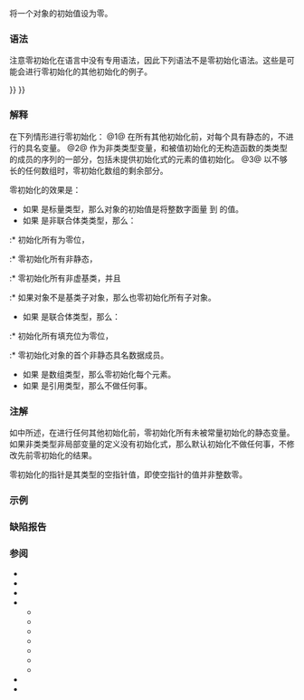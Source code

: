 {{title|零初始化}}
{{cpp/language/initialization/navbar}}
将一个对象的初始值设为零。

===语法===
注意零初始化在语言中没有专用语法，因此下列语法不是零初始化语法。这些是可能会进行零初始化的其他初始化的例子。

{{sdsc begin}}
{{sdsc|num=1|{{ttb|static}} {{spar|T}} {{spar|对象}} {{ttb|;}}}}
{{sdsc|num=2|
{{spar|T}} {{ttb|()}} {{ttb|;}}

{{spar|T}} {{spar|t}} {{ttb|{{=}}}} {{ttb|{}&lt;!-- --&gt;}} {{ttb|;}}

{{spar|T}} {{ttb|{}&lt;!-- --&gt;}} {{ttb|;}} {{mark since c++11}}
}}
{{sdsc|num=3|{{spar|CharT}} {{spar|数组}} {{ttb|[}} {{spar|n}} {{ttb|]}} {{ttb|{{=}} "}} {{spar|短序列}} {{ttb|";}}}}
{{sdsc end}}

===解释===
在下列情形进行零初始化：
@1@ 在所有其他初始化前，对每个具有静态{{rev inl|since=c++11|或线程局部}}{{rlp|storage duration|存储期}}的，不进行{{rlp|constant initialization|常量初始化}}的具名变量。
@2@ 作为非类类型变量，和被值初始化的无构造函数的类类型的成员的{{rlp|value initialization|值初始化}}序列的一部分，包括未提供初始化式的{{rlp|aggregate initialization|聚合体}}元素的值初始化。
@3@ 以不够长的{{rlp|aggregate initialization#字符数组|字符串字面量初始化}}任何{{rlp|types#字符类型|字符类型}}数组时，零初始化数组的剩余部分。

零初始化的效果是：
* 如果 {{tt|T}} 是标量类型，那么对象的初始值是将整数字面量 {{c|0}} {{rlp|explicit cast|显式转换}}到 {{tt|T}} 的值。 
* 如果 {{tt|T}} 是非联合体类类型，那么：
:* 初始化所有{{rlp|object#对象表示与值表示|填充位}}为零位，
:* 零初始化所有非静态{{rlp|data members|数据成员}}，
:* 零初始化所有非虚基类{{rlp|object#子对象|子对象}}，并且
:* 如果对象不是基类子对象，那么也零初始化所有{{rlp|derived class#虚基类|虚基类}}子对象。
* 如果 {{tt|T}} 是联合体类型，那么：
:* 初始化所有填充位为零位，
:* 零初始化对象的首个非静态具名数据成员。
* 如果 {{tt|T}} 是数组类型，那么零初始化每个元素。
* 如果 {{tt|T}} 是引用类型，那么不做任何事。

===注解===
如{{rlp|initialization#非局部变量|非局部初始化}}中所述，在进行任何其他初始化前，零初始化所有未被常量初始化的静态{{rev inl|since=c++11|和线程局部}}变量。如果非类类型非局部变量的定义没有初始化式，那么默认初始化不做任何事，不修改先前零初始化的结果。

零初始化的指针是其类型的空指针值，即使空指针的值并非整数零。

===示例===
{{example
|code=
#include &lt;iostream&gt;
#include &lt;string&gt;

struct A
{
    int a, b, c;
};

double f[3];   // 零初始化为三个 0.0

int* p;        // 零初始化为空指针值（即使该值可能不是整数 0）

std::string s; // 零初始化为不确定值
               // 再通过 std::string 的默认构造函数默认初始化为 ""

int main(int argc, char* argv[])
{
    delete p; // 可以安全删除空指针
    
    static int n = argc; // 零初始化为 0，然后复制初始化为 argc
    std::cout &lt;&lt; "n = " &lt;&lt; n &lt;&lt; '\n';
    
    A a = A(); // 效果等同于 A a{}; 或 A a = {};
    std::cout &lt;&lt; "a = {" &lt;&lt; a.a &lt;&lt; ' ' &lt;&lt; a.b &lt;&lt; ' ' &lt;&lt; a.c &lt;&lt; "}\n";
}
|p=true &lt;!-- argc --&gt;
|output=
n = 1
a = {0 0 0}
}}

===缺陷报告===
{{dr list begin}}
{{dr list item|wg=cwg|dr=277|std=C++98|before=指针可能会以值为 0 的非常量表达式进行&lt;br&gt;初始化，但后者不是空指针常量|after=必须以值为 0 的整数&lt;br&gt;常量表达式进行初始化}}
{{dr list item|wg=cwg|dr=694|std=C++98|before=零初始化类类型对象时不会处理填充位|after=填充位会被置零}}
{{dr list item|wg=cwg|dr=903|std=C++98|before=零初始化标量类型对象时会将初始值设为&lt;br&gt;从值为 0 的整数常量表达式转换而来的值|after=将该对象初始化为从整数&lt;br&gt;字面量 {{c|0}} 转换而来的值}}
{{dr list item|wg=cwg|dr=2026|std=C++98|before=始终首先进行零初始化，甚至先于常量初始化|after=适用常量初始化时不进行零初始化}}
{{dr list item|wg=cwg|dr=2196|std=C++98|before=零初始化类类型对象时不会考虑基类子对象|after=它们也会被零初始化}}
{{dr list item|wg=cwg|dr=2253|std=C++98|before=不明确无名位域是否适用零初始化|after=适用（初始化所有填充位为零位）}}
{{dr list end}}

===参阅===
* {{rlp|constructor|构造函数}}
* {{rlp|copy assignment|复制赋值}}
* {{rlp|default constructor|默认构造函数}}
* {{rlp|initialization|初始化}}
** {{rlp|aggregate initialization|聚合初始化}}
** {{rlp|constant initialization|常量初始化}}
** {{rlp|copy initialization|复制初始化}}
** {{rlp|default initialization|默认初始化}}
** {{rlp|direct initialization|直接初始化}}
** {{rlp|list initialization|列表初始化}}
** {{rlp|value initialization|值初始化}}
* {{rlp|move assignment|移动赋值}}
* {{rlpt|new}}

{{langlinks|de|en|es|fr|it|ja|pt|ru}}